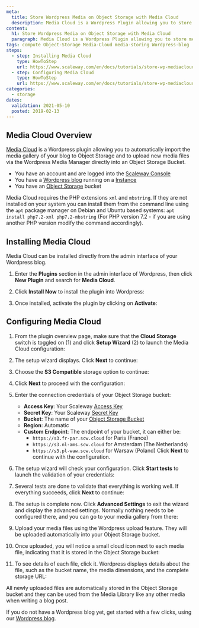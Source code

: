 ```yaml
---
meta:
  title: Store Wordpress Media on Object Storage with Media Cloud
  description: Media Cloud is a Wordpress Plugin allowing you to store media files of your blog on Object Storage
content:
  h1: Store Wordpress Media on Object Storage with Media Cloud
  paragraph: Media Cloud is a Wordpress Plugin allowing you to store media files of your blog on Object Storage
tags: compute Object-Storage Media-Cloud media-storing Wordpress-blog
steps:
  - step: Installing Media Cloud
    type: HowToStep
    url: https://www.scaleway.com/en/docs/tutorials/store-wp-mediacloud-s3/#Installing-Media-Cloud
  - step: Configuring Media Cloud
    type: HowToStep
    url: https://www.scaleway.com/en/docs/tutorials/store-wp-mediacloud-s3/#Configuring-Media-Cloud
categories:
  - storage
dates:
  validation: 2021-05-10
  posted: 2019-02-13
---
```


## Media Cloud Overview

[Media Cloud](https://wordpress.org/plugins/ilab-media-tools/) is a Wordpress plugin allowing you to automatically import the media gallery of your blog to Object Storage and to upload new media files via the Wordpress Media Manager directly into an Object Storage Bucket.

<Message type="requirement">

- You have an account and are logged into the [Scaleway Console](https://console.scaleway.com)
- You have a [Wordpress blog](/tutorials/wordpress-instantapp) running on a [Instance](https://www.scaleway.com/en/virtual-instances/)
- You have an [Object Storage](/storage/object/concepts/#bucket) bucket

</Message>

<Message type="important">

Media Cloud requires the PHP extensions `xml` and `mbstring`. If they are not installed on your system you can install them from the command line using the `apt` package manager on Debian and Ubuntu based systems: `apt install php7.2-xml php7.2-mbstring` (For PHP version 7.2 - if you are using another PHP version modify the command accordingly).

</Message>

## Installing Media Cloud

Media Cloud can be installed directly from the admin interface of your Wordpress blog.

1. Enter the **Plugins** section in the admin interface of Wordpress, then click **New Plugin** and search for **Media Cloud**.

2. Click **Install Now** to install the plugin into Wordpress:
<Lightbox src="scaleway-mediacloud_01.png" alt="" />

3. Once installed, activate the plugin by clicking on **Activate**:
<Lightbox src="scaleway-mediacloud_02.png" alt="" />

## Configuring Media Cloud

1. From the plugin overview page, make sure that the **Cloud Storage** switch is toggled on (1) and click **Setup Wizard** (2) to launch the Media Cloud configuration:
<Lightbox src="scaleway-mediacloud_03.png" alt="" />

2. The setup wizard displays. Click **Next** to continue:
<Lightbox src="scaleway-mediacloud_04.png" alt="" />

3. Choose the **S3 Compatible** storage option to continue:
<Lightbox src="scaleway-mediacloud_05.png" alt="" />

4. Click **Next** to proceed with the configuration:
<Lightbox src="scaleway-mediacloud_06.png" alt="" />

5. Enter the connection credentials of your Object Storage bucket:
    <Lightbox src="scaleway-mediacloud_07.png" alt="" />

    - **Access Key**: Your Scaleway [Access Key](/console/my-project/how-to/create-ssh-key/)
    - **Secret Key**: Your Scaleway [Secret Key](/console/my-project/how-to/create-ssh-key/)
    - **Bucket**: The name of your [Object Storage Bucket](https://www.scaleway.com/docs/object-storage-feature/#Creating-a-Bucket-through-the-Scaleway-Console)
    - **Region**: Automatic
    - **Custom Endpoint**: The endpoint of your bucket, it can either be:
      - `https://s3.fr-par.scw.cloud` for Paris (France)
      - `https://s3.nl-ams.scw.cloud` for Amsterdam (The Netherlands)
      - `https://s3.pl-waw.scw.cloud` for Warsaw (Poland)
      Click **Next** to continue with the configuration.

6. The setup wizard will check your configuration. Click **Start tests** to launch the validation of your credentials:
<Lightbox src="scaleway-mediacloud_08.png" alt="" />

7. Several tests are done to validate that everything is working well. If everything succeeds, click **Next** to continue:
<Lightbox src="scaleway-mediacloud_09.png" alt="" />

8. The setup is complete now. Click **Advanced Settings** to exit the wizard and display the advanced settings. Normally nothing needs to be configured there, and you can go to your media gallery from there:
<Lightbox src="scaleway-mediacloud_10.png" alt="" />

9. Upload your media files using the Wordpress upload feature. They will be uploaded automatically into your Object Storage bucket.

10. Once uploaded, you will notice a small cloud icon next to each media file, indicating that it is stored in the Object Storage bucket:
<Lightbox src="scaleway-mediacloud_11.png" alt="" />

11. To see details of each file, click it. Wordpress displays details about the file, such as the bucket name, the media dimensions, and the complete storage URL:
<Lightbox src="scaleway-mediacloud_12.png" alt="" />

All newly uploaded files are automatically stored in the Object Storage bucket and they can be used from the Media Library like any other media when writing a blog post.

If you do not have a Wordpress blog yet, get started with a few clicks, using our [Wordpress blog](/tutorials/wordpress-instantapp/).
